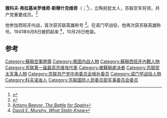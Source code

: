 {{Infobox military person 
|name=雅科夫·斯穆什克维奇
|birth_date= 1902年4月14日 
|death_date= {{Death date and age|df=yes|1941|10|28|1902|4|14}}
|birth_place=[[立陶宛|立陶宛]][[罗基什基斯|罗基什基斯]]
|death_place=[[莫斯科|莫斯科]]
|image= Yakov Smushkevich (cropped).jpg
|caption=
|nickname=
|allegiance={{flagicon|USSR}} [[苏联红军|苏联红军]] (1918—1941)
|serviceyears=1918年—1941年
|rank=空军将领
|commands=[[苏联空军|苏联空军]]
|battles= [[俄罗斯内战|俄罗斯内战]], <br /> [[西班牙内战|西班牙内战]], <br/> [[諾門罕戰役|諾門罕戰役]]
|awards= {{{!}}style=background:transparent
 {{!}} {{Hero of the Soviet Union}} {{!!}} {{Hero of the Soviet Union}}
 {{!}}}
 {{{!}}style=background: transparent
 {{!}} {{列宁勋章}} {{!!}} {{列宁勋章}} {{!!}} {{红军建军二十周年奖章}}
 {{!}}}
|laterwork=
}}

'''雅科夫·弗拉基米罗维奇·斯穆什克维奇'''（{{lang-ru|Яков Владимирович Смушкевич}}；{{bd|1902年|4月14日|1941年|10月28日|catIdx=S斯}}<ref>{{Cite web |url=https://books.google.com/books?id=ubWQW24RiqsC&pg=PA74&dq=Smushkevich+Yakov |title=Andrew Nagorski, ''The greatest battle'' |access-date=2016-11-24 |archive-date=2013-12-31 |archive-url=https://web.archive.org/web/20131231152352/http://books.google.com/books?id=ubWQW24RiqsC&pg=PA74&dq=Smushkevich+Yakov |dead-url=no }}</ref>），立陶宛犹太人，苏联空军将领，共产党重要成员。<ref>{{Cite web |url=http://www.warheroes.ru/hero/hero.asp?Hero_id=1079 |title=存档副本 |access-date=2016-11-24 |archive-date=2012-04-28 |archive-url=https://www.webcitation.org/67FusIolz?url=http://www.warheroes.ru/hero/hero.asp?Hero_id=1079 |dead-url=no }}</ref>

他参加西班牙内战，首次获苏联英雄称号 <ref>[https://books.google.com/books?id=VsGtxYCcE2MC&pg=PA151&dq=Smushkevich+Yakov Antony Beevor, ''The Battle for Spain'']</ref>。在诺门罕战役，他再次获苏联英雄称号。1941年6月8日被抓起来 <ref>[https://books.google.com/books?id=efcStZ0QUT0C&lpg=PA198&dq=Smushkevich%20Yakov&pg=PA201 David E. Murphy, ''What Stalin Knew'']</ref>，10月28日枪毙。

==参考==
{{reflist}}
{{Authority control}}
{{DEFAULTSORT:Smushkevich, Yakov Vladimirovich}}
[[Category:蘇聯空軍將領|Category:蘇聯空軍將領]]
[[Category:俄国内战人物|Category:俄国内战人物]]
[[Category:蘇聯西班牙內戰人物|Category:蘇聯西班牙內戰人物]]
[[Category:苏联第一届最高苏维埃代表|Category:苏联第一届最高苏维埃代表]]
[[Category:被蘇聯處決者|Category:被蘇聯處決者]]
[[Category:苏联犹太军事人物|Category:苏联犹太军事人物]]
[[Category:苏联共产党中央委员会候补委员|Category:苏联共产党中央委员会候补委员]]
[[Category:诺门罕战役人物|Category:诺门罕战役人物]]
[[Category:科夫诺省人|Category:科夫诺省人]]
[[Category:苏联国防人民委员部军事委员会委员|Category:苏联国防人民委员部军事委员会委员]]